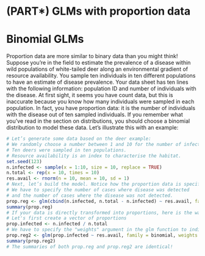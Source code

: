 # (PART\*) GLMs with proportion data {-}

# Binomial GLMs

Proportion data are more similar to binary data than you might think!
Suppose you're in the field to estimate the prevalence of a disease
within wild populations of white-tailed deer along an environmental
gradient of resource availability. You sample ten individuals in ten
different populations to have an estimate of disease prevalence. Your
data sheet has ten lines with the following information: population ID
and number of individuals with the disease. At first sight, it seems you
have count data, but this is inaccurate because you know how many
individuals were sampled in each population. In fact, you have
proportion data: it is the number of individuals with the disease out of
ten sampled individuals. If you remember what you've read in the
section on distributions, you should choose a binomial distribution to
model these data. Let's illustrate this with an example:

```r
# Let’s generate some data based on the deer example:
# We randomly choose a number between 1 and 10 for the number of infected deer.
# Ten deers were sampled in ten populations.
# Resource availability is an index to characterise the habitat.
set.seed(123)
n.infected <- sample(x = 1:10, size = 10, replace = TRUE)
n.total <- rep(x = 10, times = 10)
res.avail <- rnorm(n = 10, mean = 10, sd = 1)
# Next, let’s build the model. Notice how the proportion data is specified.
# We have to specify the number of cases where disease was detected
# and the number of cases where the disease was not detected.
prop.reg <- glm(cbind(n.infected, n.total - n.infected) ~ res.avail, family = binomial)
summary(prop.reg)
# If your data is directly transformed into proportions, here is the way to do it in R:
# Let's first create a vector of proportions
prop.infected <- n.infected / n.total
# We have to specify the "weights" argument in the glm function to indicate the number of trials per site
prop.reg2 <- glm(prop.infected ~ res.avail, family = binomial, weights = n.total)
summary(prop.reg2)
# The summaries of both prop.reg and prop.reg2 are identical!
```
